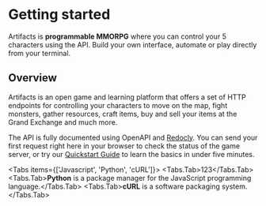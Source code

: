 

# Getting started
 
Artifacts is **programmable MMORPG** where you can control your 5 characters using the API.
Build your own interface, automate or play directly from your terminal.


## Overview
Artifacts is an open game and learning platform that offers a set of HTTP endpoints for controlling your characters to move on the map, fight monsters, gather resources, craft items, buy and sell your items at the Grand Exchange and much more.

The API is fully documented using OpenAPI and [Redocly](https://api.artifactsmmo.com/redoc). You can send your first request right here in your browser to check the status of the game server, or try our [Quickstart Guide](https://docs.spacetraders.io/quickstart/new-game) to learn the basics in under five minutes.

 
<Tabs items={['Javascript', 'Python', 'cURL']}>
  <Tabs.Tab>123</Tabs.Tab>
  <Tabs.Tab>**Python** is a package manager for the JavaScript programming language.</Tabs.Tab>
  <Tabs.Tab>**cURL** is a software packaging system.</Tabs.Tab>
</Tabs>